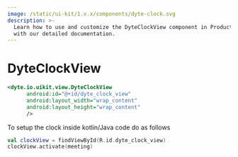 ```yaml
---
image: /static/ui-kit/1.x.x/components/dyte-clock.svg
description: >-
  Learn how to use and customize the DyteClockView component in ProductDB's Android
  with our detailed documentation.
---
```


# DyteClockView

```xml
<dyte.io.uikit.view.DyteClockView
      android:id="@+id/dyte_clock_view"
      android:layout_width="wrap_content"
      android:layout_height="wrap_content"
      />
```

To setup the clock inside kotlin/Java code do as follows

```kotlin
val clockView = findViewById(R.id.dyte_clock_view)
clockView.activate(meeting)
```

<head>
  <title>Android DyteClockView</title>
</head>
